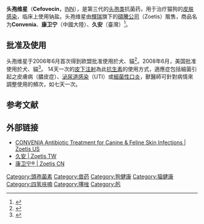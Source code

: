 {{Other uses list|商品名為「久安」的動物用藥|日本的年号|久安|中華人民共和國貴州省的一個鄉|久安乡}}

{{medical}}
{{Drugbox
| IUPAC_name        = (7''R'')-7-([(2''Z'')-2-(2-amino-1,3-thiazol-4-yl)-2-methoxyiminoacetyl]amino)-8-oxo-3-[(2''S'')-oxolan-2-yl]-5-thia-1-azabicyclo[4.2.0]oct-2-ene-2-carboxylic acid
| image             = Cefovecin.svg
| CAS_number_Ref = {{cascite|correct|??}}
| CAS_number = 234096-34-5
| CAS_supplemental = (cefovecin)
| CAS_number2_Ref = {{cascite|changed|??}}
| CAS_number2 = 141195-77-9
| CAS_supplemental2 = (cefovecin sodium)
| ATCvet            = yes
| ATC_prefix        = J01
| ATC_suffix        = DD91
| ATC_supplemental  = 
| PubChem           = 9578573
| chemical_formula  = 
| C=17 | H=19 | N=5 | O=6 | S=2 
| molecular_weight  = 453.49 g/mol
| smiles            = CON=C(C1=CSC(=N1)N)C(=O)NC2C3N(C2=O)C(=C(CS3)C4CCCO4)C(=O)O
| bioavailability   = 
| protein_bound     = 
| metabolism        = 不经肝脏代谢
| elimination_half-life = 狗5.5天；猫6.9天
| excretion         = 主要从尿中以原形排泄
| pregnancy_AU      =  <!-- A / B1 / B2 / B3 / C / D / X -->
| pregnancy_US      =  <!-- A / B            / C / D / X -->
| pregnancy_category=  繁殖和泌乳动物安全性不确定
| legal_AU =  <!-- S2, S3, S4, S5, S6, S7, S8, S9 or Unscheduled-->
| legal_CA =  <!-- Schedule I, II, III, IV, V, VI, VII, VIII -->
| legal_UK =  <!-- GSL, P, POM, CD, or Class A, B, C -->
| legal_US =  <!-- OTC / Rx-only / Schedule I, II, III, IV, V -->
| legal_status      = 兽医专用
| routes_of_administration = 皮下
}}

'''头孢维星'''（'''Cefovecin'''，[[国际非专利药品名称|INN]]），是第三代的[[头孢菌素|头孢类]]抗菌药，用于治疗猫狗的[[皮肤感染|皮肤感染]]，临床上使用钠盐。头孢维星由[[輝瑞|輝瑞]]旗下的[[碩騰|碩騰公司]]（Zoetis）販售，商品名为'''Convenia'''、'''康卫宁'''（中國大陸）、'''久安'''（臺灣）<ref>{{Cite web |url=http://www.zoetis.cn/node/9625 |title=康卫宁 |access-date=2013-10-17 |archive-date=2013-10-17 |archive-url=https://web.archive.org/web/20131017231432/http://www.zoetis.cn/node/9625 |dead-url=yes }}</ref>。

==批准及使用==
头孢维星于2006年6月首次得到欧盟批准使用於犬、貓<ref>{{cite web |url=http://www.emea.europa.eu/vetdocs/vets/Epar/convenia/convenia.htm |title=European Public Assessment Report for Convenia (from the EMEA website) |accessdate=2008-07-11 |format= |work= |deadurl=yes |archiveurl=https://web.archive.org/web/20080804164501/http://www.emea.europa.eu/vetdocs/vets/Epar/convenia/convenia.htm |archivedate=2008-08-04 }}</ref>。2008年6月，美国批准使用於犬、貓<ref>{{cite press release
  | title = FDA Approves First and Only Single-Dose Antibiotic for Dogs and Cats
  | publisher = [[Pfizer|Pfizer Inc.]]
  | date = 2008-06-30
  | url = http://www.businesswire.com/portal/site/google/?ndmViewId=news_view&newsId=20080630005686&newsLang=en
  | accessdate = 2008-07-11
  | archive-date = 2016-05-29
  | archive-url = https://web.archive.org/web/20160529050403/http://www.businesswire.com/portal/site/google/?ndmViewId=news_view
  | dead-url = no
  }}</ref>。
14天一次的[[皮下注射|皮下注射]]為此[[抗生素|抗生素]]的使用方式，適應症包括細菌引起之皮膚病（膿皮症）、[[泌尿道感染|泌尿道感染]]（UTI）或[[細菌性口炎|細菌性口炎]]，獸醫師可針對病情來調整使用的頻次，如七天一次。

==参考文献==
{{Reflist}}

==外部链接==
* [http://www.convenia.com/ CONVENIA Antibiotic Treatment for Canine & Feline Skin Infections | Zoetis US]{{Wayback|url=http://www.convenia.com/ |date=20120116082517 }}{{en}}
* [https://www.zoetis.tw/%e6%88%91%e5%80%91%e7%9a%84%e7%94%a2%e5%93%81/%e4%bc%b4%e4%be%a3%e5%8b%95%e7%89%a9/%e7%8a%ac%e7%94%a8%e7%94%a2%e5%93%81/%e4%b9%85%e5%ae%89.aspx 久安 | Zoetis TW] {{Wayback|url=https://www.zoetis.tw/%e6%88%91%e5%80%91%e7%9a%84%e7%94%a2%e5%93%81/%e4%bc%b4%e4%be%a3%e5%8b%95%e7%89%a9/%e7%8a%ac%e7%94%a8%e7%94%a2%e5%93%81/%e4%b9%85%e5%ae%89.aspx |date=20210709183340 }}{{zh-tw}}
* [https://www.zoetis.cn/%e4%ba%a7%e5%93%81%e6%9c%8d%e5%8a%a1/%e5%ae%a0%e7%89%a9%e4%ba%a7%e5%93%81/%e6%8a%97%e6%84%9f%e6%9f%93%e5%ae%b6%e6%97%8f/%e5%ba%b7%e5%8d%ab%e5%ae%81.aspx 康卫宁® | Zoetis CN] {{Wayback|url=https://www.zoetis.cn/%e4%ba%a7%e5%93%81%e6%9c%8d%e5%8a%a1/%e5%ae%a0%e7%89%a9%e4%ba%a7%e5%93%81/%e6%8a%97%e6%84%9f%e6%9f%93%e5%ae%b6%e6%97%8f/%e5%ba%b7%e5%8d%ab%e5%ae%81.aspx |date=20210709182650 }}{{zh-cn}}

[[Category:頭孢菌素|Category:頭孢菌素]]
[[Category:兽药|Category:兽药]]
[[Category:狗健康|Category:狗健康]]
[[Category:猫健康|Category:猫健康]]
[[Category:四氢呋喃|Category:四氢呋喃]]
[[Category:噻唑|Category:噻唑]]
[[Category:肟|Category:肟]]